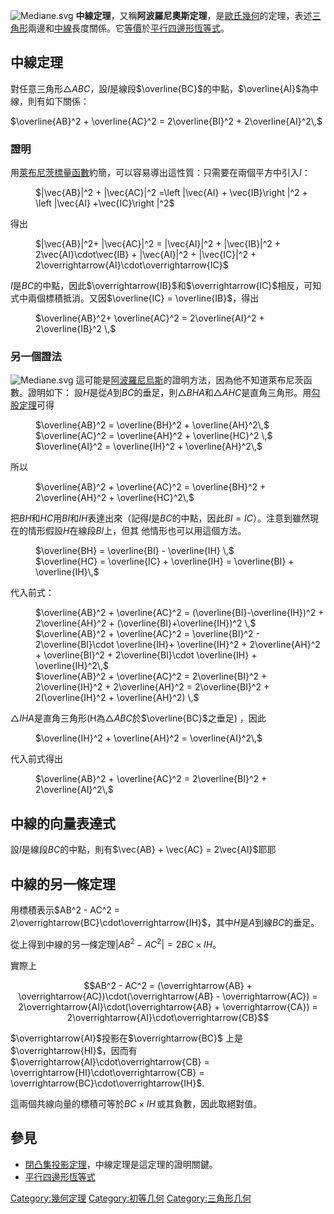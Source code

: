 {{Unreferenced|time=2022-05-10T07:14:09+00:00}}
[[File:Mediane.svg|right]]
'''中線定理'''，又稱'''阿波羅尼奧斯定理'''，是[[歐氏幾何|歐氏幾何]]的定理，表述[[三角形|三角形]]兩邊和[[中線|中線]]長度關係。它[[逻辑等价|等價]]於[[平行四邊形恆等式|平行四邊形恆等式]]。

== 中線定理 ==
對任意三角形<math>\triangle ABC</math>，設<math>I</math>是線段<math>\overline{BC}</math>的中點，<math>\overline{AI}</math>為中線，則有如下關係：

<math>\overline{AB}^2 + \overline{AC}^2 = 2\overline{BI}^2 + 2\overline{AI}^2\,</math>

=== 證明 ===
用[[萊布尼茨函數|萊布尼茨標量函數]]約簡，可以容易導出這性質：只需要在兩個平方中引入<math>I</math>：
: <math>|\vec{AB}|^2 + |\vec{AC}|^2 =\left |\vec{AI} + \vec{IB}\right |^2 + \left |\vec{AI} +\vec{IC}\right |^2</math>
得出
: <math>|\vec{AB}|^2+ |\vec{AC}|^2 = |\vec{AI}|^2 + |\vec{IB}|^2 + 2\vec{AI}\cdot\vec{IB} + |\vec{AI}|^2 + |\vec{IC}|^2 + 2\overrightarrow{AI}\cdot\overrightarrow{IC}</math>
<math>I</math>是<math>BC</math>的中點，因此<math>\overrightarrow{IB}</math>和<math>\overrightarrow{IC}</math>相反，可知式中兩個標積抵消。又因<math>\overline{IC} = \overline{IB}</math>，得出
: <math>\overline{AB}^2+ \overline{AC}^2 = 2\overline{AI}^2 + 2\overline{IB}^2 \,</math>

=== 另一個證法 ===
[[File:Mediane.svg|right]]
這可能是[[阿波羅尼烏斯|阿波羅尼烏斯]]的證明方法，因為他不知道萊布尼茨函數。證明如下：
設<math>H</math>是從<math>A</math>到<math>BC</math>的垂足，則<math>\triangle BHA</math>和<math>\triangle AHC</math>是直角三角形。用[[勾股定理|勾股定理]]可得
: <math>\overline{AB}^2 = \overline{BH}^2 + \overline{AH}^2\,</math>
: <math>\overline{AC}^2 = \overline{AH}^2 + \overline{HC}^2 \,</math>
: <math>\overline{AI}^2 = \overline{IH}^2 + \overline{AH}^2\,</math>
所以
: <math>\overline{AB}^2 + \overline{AC}^2 = \overline{BH}^2 + 2\overline{AH}^2 + \overline{HC}^2\, </math>
把<math>BH</math>和<math>HC</math>用<math>BI</math>和<math>IH</math>表達出來（記得<math>I</math>是<math>BC</math>的中點，因此<math>BI=IC</math>）。注意到雖然現在的情形假設<math>H</math>在線段<math>BI</math>上，但其
他情形也可以用這個方法。
: <math>\overline{BH} = \overline{BI} - \overline{IH} \,</math>
: <math>\overline{HC} = \overline{IC} + \overline{IH} = \overline{BI} + \overline{IH}\,</math>
代入前式：
: <math>\overline{AB}^2 + \overline{AC}^2 = (\overline{BI}-\overline{IH})^2 + 2\overline{AH}^2 + (\overline{BI}+\overline{IH})^2 \, </math>
: <math>\overline{AB}^2 + \overline{AC}^2 = \overline{BI}^2 - 2\overline{BI}\cdot \overline{IH}+ \overline{IH}^2 + 2\overline{AH}^2 + \overline{BI}^2 + 2\overline{BI}\cdot \overline{IH} + \overline{IH}^2\, </math>
: <math>\overline{AB}^2 + \overline{AC}^2 = 2\overline{BI}^2 + 2\overline{IH}^2 + 2\overline{AH}^2 = 2\overline{BI}^2 + 2(\overline{IH}^2 + \overline{AH}^2) \,</math>
<math>\triangle IHA </math>是直角三角形(H為<math>\triangle ABC </math>於<math>\overline{BC} </math>之垂足)
，因此
: <math>\overline{IH}^2 + \overline{AH}^2 = \overline{AI}^2\,</math>
代入前式得出
: <math>\overline{AB}^2 + \overline{AC}^2 = 2\overline{BI}^2 + 2\overline{AI}^2\,</math>

== 中線的向量表達式 ==
設<math>I</math>是線段<math>BC</math>的中點，則有<math>\vec{AB} + \vec{AC} = 2\vec{AI}</math>耶耶

== 中線的另一條定理 ==
用標積表示<math>AB^2 - AC^2 = 2\overrightarrow{BC}\cdot\overrightarrow{IH}</math>，其中<math>H</math>是<math>A</math>到線<math>BC</math>的垂足。

從上得到中線的另一條定理<math> \left| AB^2 - AC^2 \right| = 2 BC \times IH </math>。

實際上
:<math>AB^2 - AC^2 = (\overrightarrow{AB} + \overrightarrow{AC})\cdot(\overrightarrow{AB} - \overrightarrow{AC}) = 2\overrightarrow{AI}\cdot(\overrightarrow{AB} + \overrightarrow{CA}) = 2\overrightarrow{AI}\cdot\overrightarrow{CB}</math>

<math>\overrightarrow{AI}</math>投影在<math>\overrightarrow{BC}</math> 上是<math>\overrightarrow{HI}</math>，因而有<math>\overrightarrow{AI}\cdot\overrightarrow{CB} = \overrightarrow{HI}\cdot\overrightarrow{CB}  = \overrightarrow{BC}\cdot\overrightarrow{IH}</math>.

這兩個共線向量的標積可等於<math>BC \times IH \,</math>或其負數，因此取絕對值。

== 參見 ==
* [[閉凸集投影定理|閉凸集投影定理]]，中線定理是這定理的證明關鍵。
* [[平行四邊形恆等式|平行四邊形恆等式]]

[[Category:幾何定理|Category:幾何定理]]
[[Category:初等几何|Category:初等几何]]
[[Category:三角形几何|Category:三角形几何]]